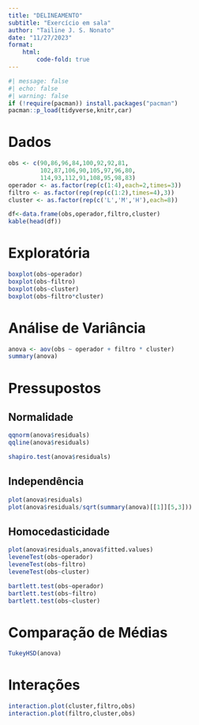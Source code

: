 ```yaml
---
title: "DELINEAMENTO"
subtitle: "Exercício em sala"
author: "Tailine J. S. Nonato"
date: "11/27/2023"
format:
    html:
        code-fold: true
---
```


```r
#| message: false
#| echo: false
#| warning: false
if (!require(pacman)) install.packages("pacman")
pacman::p_load(tidyverse,knitr,car)
```

# Dados
```r
obs <- c(90,86,96,84,100,92,92,81,
         102,87,106,90,105,97,96,80,
         114,93,112,91,108,95,98,83)
operador <- as.factor(rep(c(1:4),each=2,times=3))
filtro <- as.factor(rep(rep(c(1:2),times=4),3))
cluster <- as.factor(rep(c('L','M','H'),each=8))

df<-data.frame(obs,operador,filtro,cluster)
kable(head(df))
```

# Exploratória
```r
boxplot(obs~operador)
boxplot(obs~filtro)
boxplot(obs~cluster)
boxplot(obs~filtro*cluster)
```


# Análise de Variância
```r
anova <- aov(obs ~ operador + filtro * cluster)
summary(anova)
```

# Pressupostos

## Normalidade
```r
qqnorm(anova$residuals)
qqline(anova$residuals)

shapiro.test(anova$residuals)
```

## Independência
```r
plot(anova$residuals)
plot(anova$residuals/sqrt(summary(anova)[[1]][5,3]))
```

## Homocedasticidade
```r
plot(anova$residuals,anova$fitted.values)
leveneTest(obs~operador)
leveneTest(obs~filtro)
leveneTest(obs~cluster)

bartlett.test(obs~operador)
bartlett.test(obs~filtro)
bartlett.test(obs~cluster)
```

# Comparação de Médias
```r
TukeyHSD(anova)
```

# Interações
```r
interaction.plot(cluster,filtro,obs)
interaction.plot(filtro,cluster,obs)
```